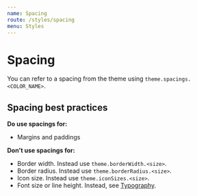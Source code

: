 ```yaml
---
name: Spacing
route: /styles/spacing
menu: Styles
---
```



# Spacing 

You can refer to a spacing from the theme using `theme.spacings.<COLOR_NAME>`.

<Spacing spacingName="byte"/>
<Spacing spacingName="kilo"/>
<Spacing spacingName="mega"/>
<Spacing spacingName="giga"/>
<Spacing spacingName="tera"/>
<Spacing spacingName="peta"/>
<Spacing spacingName="exa"/>
<Spacing spacingName="zetta"/>

## Spacing best practices

**Do use spacings for:**

- Margins and paddings

**Don't use spacings for:**

- Border width. Instead use `theme.borderWidth.<size>`.
- Border radius. Instead use `theme.borderRadius.<size>`.
- Icon size. Instead use `theme.iconSizes.<size>`.
- Font size or line height. Instead, see [Typography](/styles/typography).
